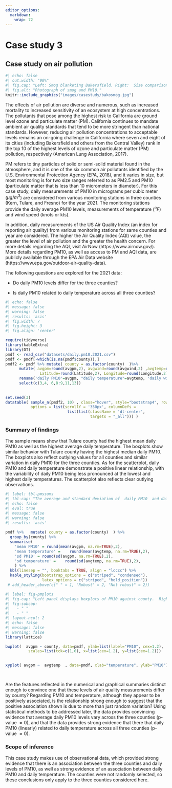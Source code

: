```yaml
---
editor_options: 
  markdown: 
    wrap: 72
---
```


# Case study 3 {#sec-casestudy3}

## Case study on air pollution {#sec-cspm}

```r
#| echo: false
#| out.width: "90%"
#| fig.cap: "Left: Smog blanketing Bakersfield. Right:  Size comparisons of PM particles"
#| fig.alt: "Photograph of smog and PM10."
knitr::include_graphics("images/casestudy/bakosmog.jpg")
```

The effects of air pollution are diverse and numerous, such as increased mortality to increased sensitivity of an ecosystem at high concentrations.  The pollutants that pose among the highest risk to California are ground level ozone and particulate matter (PM). California continues to mandate ambient air quality standards that tend to be more stringent than national standards. However, reducing air pollution concentrations to acceptable levels remains an on-going challenge in California where seven and eight of its cities (including Bakersfield and others from the Central Valley) rank in the top 10 of the highest levels of ozone and particulate matter (PM) pollution, respectively (American Lung Association, 2017).  

PM refers to tiny particles of solid or semi-solid material found in the atmosphere, and it is one of the six common air pollutants identified by the U.S. Environmental Protection Agency (EPA, 2018), and it varies in size, but most monitoring is for two size ranges referred to as PM2.5 and PM10 (particulate matter that is less than 10 micrometers in diameter).  For this case study, daily measurements of PM10 in micrograms per cubic meter ($\mu g/m^3$) are considered  from various monitoring stations in three counties (Kern, Tulare, and Fresno) for the year 2021. The monitoring stations provide the daily average PM10 levels, measurements of temperature ($^oF$) and wind speed (knots or kts). 

In addition, daily measurements of the US Air Quality Index (an index for reporting air quality) from various monitoring stations for same counties and year are considered.  The higher the  Air Quality Index (AQI) value, the greater the level of air pollution and the greater the health concern. For more details regarding the AQI, visit AirNow (https://www.airnow.gov/). More details regarding PM10, as well as access to PM and AQI data, are publicly available through the EPA Air Data website (https://www.epa.gov/outdoor-air-quality-data). 



 
The following questions are explored for the 2021 data:

- Do daily PM10 levels differ for the three counties?  

- Is daily PM10 related to daily temperature across all three counties?   


```r
#| echo: false
#| message: false
#| warning: false
#| results: 'asis'
#| fig.width: 7
#| fig.height: 3
#| fig.align: 'center'

require(tidyverse)
library(kableExtra)
library(DT)
pmdf <- read_csv("datasets/daily.pm10.2021.csv")
pmdf <- pmdf[-which(is.na(pmdf$county)),]
pmdf2 <- pmdf %>% mutate( county = as.factor(county)  )%>%
      mutate( avgpm=round(avgpm,2), avgwind=round(avgwind,2) ,avgtemp=round(avgtemp,2),
               Latitude=round(Latitude,2), Longitude=round(Longitude,2)) %>%
      rename('daily PM10'=avgpm, "daily temperature"=avgtemp, 'daily wind speed'=avgwind) %>%
      select(c(3,4, 6,8:9,11,13))  
    
 
set.seed(3)
datatable( sample_n(pmdf2, 10) , class="hover", style="bootstrap4", rownames=FALSE,   height=250,  fillContainer = T, caption="10 observations from the PM10 dataset" ,
           options = list(scrollY = '350px', columnDefs = 
                           list(list(className = 'dt-center', 
                                     targets = "_all"))) )  
```  

### Summary of findings {-}

The sample means show that Tulare county had the highest mean daily PM10 as well as the highest average daily temperature.  The boxplots show similar behavior with Tulare county having the highest median daily PM10.  The boxplots also reflect outlying values for all counties and similar variation in daily PM10 for the three counties. As for the scatterplot, daily PM10 and daily temperature demonstrate a positive linear relationship, with the variability of daily PM10 being less pronounced at the lowest and highest daily temperatures. The scatterplot also reflects clear outlying observations.  

```r
#| label: tbl-pmssums
#| tbl-cap: "The average and standard deviation of  daily PM10  and daily temperature for each county."
#| echo: false
#| eval: true
#| message: false
#| warning: false
#| results: 'asis'
 
pmdf %>%   mutate( county = as.factor(county)  ) %>%
  group_by(county) %>%
  summarise(
    'mean PM10' = round(mean(avgpm, na.rm=TRUE),2),
    'mean temperature' =    round(mean(avgtemp, na.rm=TRUE),2),
    'sd PM10' = round(sd(avgpm, na.rm=TRUE),2),
    'sd temperature' =    round(sd(avgtemp, na.rm=TRUE),2),
    ) %>%
  kbl(linesep = "", booktabs = TRUE, align = "lcccc") %>%
  kable_styling(bootstrap_options = c("striped", "condensed"), 
                latex_options = c("striped", "hold_position"))  
 # add_header_above(c(" " = 1, "Robust" = 2, "Not robust" = 2))


```


 
```r
#| label: fig-pmplots
#| fig-cap: "Left panel displays boxplots of PM10 against county.  Right panel is a scatterplot of PM10 against temperature " 
#| fig-subcap:
#|   - " "
#|   - " " 
#| layout-ncol: 2
#| echo: false
#| message: false
#| warning: false
library(lattice)

bwplot(  avgpm ~ county, data=pmdf, ylab=list(label="PM10", cex=1.2), 
          scales=list(tck=c(1,0), x=list(cex=1.2), y=list(cex=1.2)))
 

xyplot( avgpm ~  avgtemp  , data=pmdf, xlab="temperature", ylab="PM10")

 
```

Are the features reflected in the numerical and graphical summaries distinct enough to convince one that these levels of air quality measurements differ by county? Regarding PM10 and temperature, although they appear to be positively associated, is the relationship strong enough to suggest that the positive association shown is due to more than just random variation? Using statistical methods to be addressed later, the data provides convincing evidence that average daily PM10 levels vary across the three counties (p-value $\approx 0$), and that the data provides strong evidence that there that  daily PM10 (linearly) related to daily temperature across all three counties  (p-value $\approx 0$).  


### Scope of inference {-}

This case study makes use of observational data, which provided strong evidence that there is an association between the three counties and daily levels of PM10, as well as strong evidence of an association between daily PM10 and daily temperature. The counties were not randomly selected, so these conclusions only apply to the three counties considered here. 

